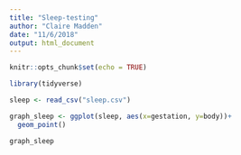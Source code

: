 ```yaml
---
title: "Sleep-testing"
author: "Claire Madden"
date: "11/6/2018"
output: html_document
---
```


```r
knitr::opts_chunk$set(echo = TRUE)
```


```r
library(tidyverse)

sleep <- read_csv("sleep.csv")

graph_sleep <- ggplot(sleep, aes(x=gestation, y=body))+
  geom_point()

graph_sleep

```



